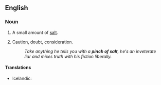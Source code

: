 ==English==

===Noun===
{{en-noun|pl=pinches of salt}}

#A small amount of [[salt]].
# {{figuratively}} Caution, doubt, consideration.
#:''Take anything he tells you with a '''pinch of salt''', he's an inveterate liar and mixes truth with his fiction liberally.''

====Translations====
{{trans-top|small amount of salt}}
{{trans-mid}}
{{trans-bottom}}

{{trans-top|caution}}
* Icelandic: {{qualifier|with a pinch of salt}} {{t|is|fyrirvari|alt=með fyrirvara}}
{{trans-mid}}
{{trans-bottom}}